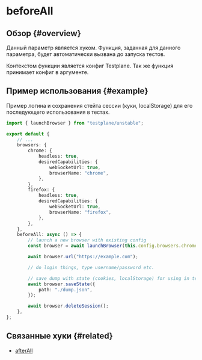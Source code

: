 # beforeAll

## Обзор {#overview}

Данный параметр является хуком. Функция, заданная для данного параметра, будет автоматически вызвана до запуска тестов.

Контекстом функции является конфиг Testplane. Так же функция принимает конфиг в аргументе.

## Пример использования {#example}

Пример логина и сохранения стейта сессии (куки, localStorage) для его последующего использования в тестах.

```typescript title="testplane.config.ts"
import { launchBrowser } from "testplane/unstable";

export default {
    // ...
    browsers: {
        chrome: {
            headless: true,
            desiredCapabilities: {
                webSocketUrl: true,
                browserName: "chrome",
            },
        },
        firefox: {
            headless: true,
            desiredCapabilities: {
                webSocketUrl: true,
                browserName: "firefox",
            },
        },
    },
    beforeAll: async () => {
        // launch a new browser with existing config
        const browser = await launchBrowser(this.config.browsers.chrome);

        await browser.url("https://example.com");

        // do login things, type username/password etc.

        // save dump with state (cookies, localStorage) for using in tests
        await browser.saveState({
            path: "./dump.json",
        });

        await browser.deleteSession();
    },
};
```

## Связанные хуки {#related}

-   [afterAll](../after-all)
